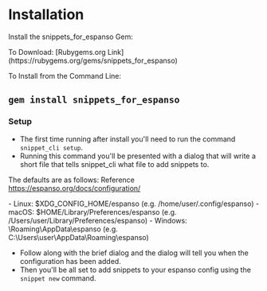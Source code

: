 # Installation

Install the snippets_for_espanso Gem:

<Callout>
To Download: 
[Rubygems.org Link](https://rubygems.org/gems/snippets_for_espanso)

To Install from the Command Line:

```gem install snippets_for_espanso```
</Callout>
---

### Setup

- The first time running after install you'll need to run the command ```snippet_cli setup```.
- Running this command you'll be presented with a dialog that will write a short file that tells snippet_cli what file to add snippets to.

The defaults are as follows: 
  Reference https://espanso.org/docs/configuration/

<Bleed>
  - Linux: 
      $XDG_CONFIG_HOME/espanso (e.g. /home/user/.config/espanso)
  - macOS: 
      $HOME/Library/Preferences/espanso (e.g. /Users/user/Library/Preferences/espanso)
  - Windows: 
      \Roaming\AppData\espanso (e.g. C:\Users\user\AppData\Roaming\espanso)
    
</Bleed>

- Follow along with the brief dialog and the dialog will tell you when the configuration has been added.  
- Then you'll be all set to add snippets to your espanso config using the ```snippet new``` command.